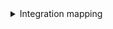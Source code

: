 <details>

<summary> Integration mapping </summary>

```yaml showLineNumbers
resources:
  - kind: project
    selector:
      query: "true"
    port:
      entity:
        mappings:
          identifier: .path_with_namespace | gsub(" "; "")
          title: .name
          blueprint: '"gitlabRepository"'
          properties:
            url: .web_url
            description: .description
            language: .__languages | to_entries | max_by(.value) | .key
            namespace: .namespace.name
            fullPath: .namespace.full_path
            defaultBranch: .default_branch
  - kind: issue
    selector:
      query: "true"
    port:
      entity:
        mappings:
          identifier: .id | tostring
          title: .title
          blueprint: '"gitlabIssue"'
          properties:
            creator: .author.name
            status: .state
            createdAt: .created_at
            closedAt: .closed_at
            updatedAt: .updated_at
            description: .description
            link: .web_url
            labels: "[.labels[]]"
          relations:
            repository: .references.full | gsub("#.+"; "")
```

</details>
